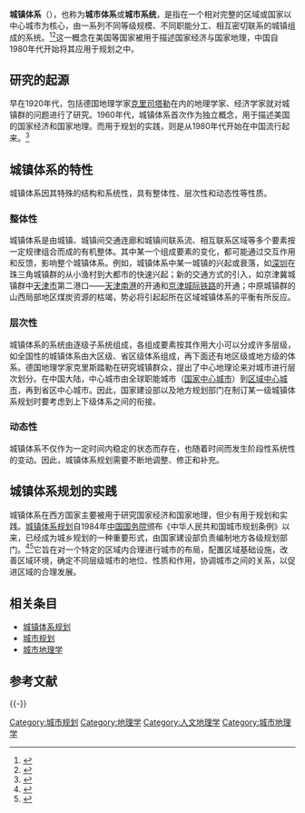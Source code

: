 {{noteTA
|T=zh-cn:城镇体系; zh-hk:城鎮體系;zh-hant:城鎮體系; zh-tw:都市體系; zh-sg:城镇体系; zh-mo:城鎮體系;
|1=zh-cn:城镇体系; zh-hk:城鎮體系;zh-hant:城鎮體系; zh-tw:都市體系; zh-sg:城镇体系; zh-mo:城鎮體系;
}}
'''城镇体系'''（{{lang-en|Urban System}}），也称为'''城市体系'''或'''城市系统'''，是指在一个相对完整的区域或国家以中心城市为核心，由一系列不同等级规模、不同职能分工、相互密切联系的城镇组成的系统。<ref>{{cite book|title=《城市地理学》|author=徐学强、周一星、宁越敏|location=[[北京|北京]]|publisher=高等教育出版社（2009）ISBN 7040198711}}</ref><ref>{{cite journal | title=市域城镇体系规划的内容、方法及问题 | language=zh-cn | author=周一星 | journal=城市问题 | year=1986年}}</ref>这一概念在美国等国家被用于描述国家经济与国家地理，中国自1980年代开始将其应用于规划之中。

== 研究的起源 ==
早在1920年代，包括德国地理学家[[克里司塔勒|克里司塔勒]]在内的地理学家、经济学家就对城镇群的问题进行了研究。1960年代，城镇体系首次作为独立概念，用于描述美国的国家经济和国家地理。而用于规划的实践，则是从1980年代开始在中国流行起来。<ref>{{cite book|title=《城市地理学》|author=周一星|location=[[北京|北京]]|publisher=商务印书馆（2003）ISBN 7100015235}}</ref>

== 城镇体系的特性 ==
城镇体系因其特殊的结构和系统性，具有整体性、层次性和动态性等性质。
=== 整体性 ===
城镇体系是由城镇、城镇间交通连廊和城镇间联系流、相互联系区域等多个要素按一定规律组合而成的有机整体。其中某一个组成要素的变化，都可能通过交互作用和反馈，影响整个城镇体系。例如，城镇体系中某一城镇的兴起或衰落，如[[深圳|深圳]]在珠三角城镇群的从小渔村到大都市的快速兴起；新的交通方式的引入，如京津冀城镇群中[[天津市|天津市]]第二港口——[[天津南港|天津南港]]的开通和[[京津城际铁路|京津城际铁路]]的开通；中原城镇群的山西局部地区煤炭资源的枯竭，势必将引起起所在区域城镇体系的平衡有所反应。

=== 层次性 ===
城镇体系的系统由逐级子系统组成，各组成要素按其作用大小可以分成许多层级，如全国性的城镇体系由大区级、省区级体系组成，再下面还有地区级或地方级的体系。德国地理学家克里斯踏勒在研究城镇群众，提出了中心地理论来对城市进行层次划分。在中国大陆，中心城市由全球职能城市（[[国家中心城市|国家中心城市]]）到[[区域中心城市|区域中心城市]]，再到省区中心城市。因此，国家建设部以及地方规划部门在制订某一级城镇体系规划时要考虑到上下级体系之间的衔接。

=== 动态性 ===
城镇体系不仅作为一定时间内稳定的状态而存在，也随着时间而发生阶段性系统性的变动。因此，城镇体系规划需要不断地调整、修正和补充。

== 城镇体系规划的实践 ==
城镇体系在西方国家主要被用于研究国家经济和国家地理，但少有用于规划和实践。[[城镇体系规划|城镇体系规划]]自1984年[[中华人民共和国国务院|中国国务院]]颁布《中华人民共和国城市规划条例》以来，已经成为城乡规划的一种重要形式，由国家建设部负责编制地方各级规划部门。<ref name="规划纲要">{{cite book | title=《全国城镇体系规划纲要（2005-2020年）》 | author=中国国家建设部 | location=北京 | language=zh-cn | year=2005年}}</ref><ref>{{cite book | title=《中华人民共和国城市规划条例》 | author=中国国务院 | location=北京 | language=zh-cn | year=1984年}}</ref>它旨在对一个特定的区域内合理进行城市的布局，配置区域基础设施，改善区域环境，确定不同层级城市的地位、性质和作用，协调城市之间的关系，以促进区域的合理发展。

== 相关条目 ==
*[[城镇体系规划|城镇体系规划]]
*[[城市规划|城市规划]]
*[[城市地理学|城市地理学]]
== 参考文献 ==
{{Reflist}}

{{-}}
{{城市与区域规划}}

[[Category:城市规划|Category:城市规划]]
[[Category:地理学|Category:地理学]]
[[Category:人文地理学|Category:人文地理学]]
[[Category:城市地理学|Category:城市地理学]]